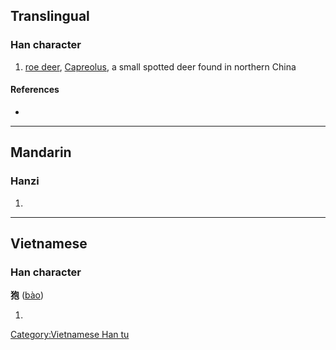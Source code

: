 {{character info/new}}
{{also|麅}}
==Translingual==

===Han character===
{{Han char|rn=94|rad=犬|as=05|sn=8|four=|canj=KHPRU|ids=⿰犭包}}

# [[roe deer]], [[Capreolus]], a small spotted deer found in northern China

====References====
* {{Han ref|kx=0708.240|dkj=20328|dj=1121.080|hdz=21341.080|uh=72CD|ud=29389}}

----

==Mandarin==

===Hanzi===
{{cmn-hanzi|pin=[[páo]] ([[pao2]]), [[xuè]] ([[xue4]])|wg=p'ao<sup>2</sup>, hsüeh<sup>4</sup>}}

# {{defn|lang=cmn|sort=犬05}}

----

==Vietnamese==

===Han character===
'''狍''' ([[bào]])

# {{defn|lang=vi}}

[[Category:Vietnamese Han tu]]